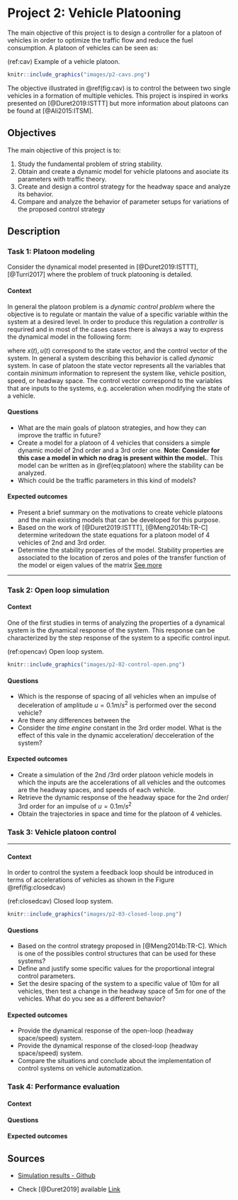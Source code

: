 # Project 2: Vehicle Platooning {-}

The main objective of this project is to design a controller for a platoon of vehicles in order to optimize the traffic flow and reduce the fuel consumption. A platoon of vehicles can be seen as: 

(ref:cav) Example of a vehicle platoon. 

```r
knitr::include_graphics("images/p2-cavs.png")
```

The objective illustrated in \@ref(fig:cav) is to control the \emph{headway space} between two single vehicles in a formation of multiple vehicles. This project is inspired in works presented on [@Duret2019:ISTTT] but more information about platoons can be found at [@Ali2015:ITSM].

## Objectives {-}

The main objective of this project is to:

1. Study the fundamental problem of string stability. 
2. Obtain and create a dynamic model for vehicle platoons and asociate its parameters with traffic theory. 
3. Create and design a control strategy for the headway space and analyze its behavior. 
4. Compare and analyze the behavior of parameter setups for variations of the proposed control strategy

## Description {-}

### Task 1: Platoon modeling {-}

Consider the dynamical model presented in [@Duret2019:ISTTT], [@Turri2017] where the problem of truck platooning is detailed.  

#### Context {-}

In general the platoon problem is a *dynamic control problem* where the objective is to regulate or mantain the value of a specific variable within the system at a desired level. In order to produce this regulation a *controller* is requrired and in most of the cases cases there is always a way to express the dynamical model in the following form: 

\begin{align}
\dot{x}(t) = f(x(t), u(t)) (\#eq:platoon)
\end{align}

where $x(t), u(t)$ correspond to the state vector, and the control vector of the system. In general a system describing this behavior is called *dynamic* system. In case of platoon the state vector represents all the variables that contain *minimum* information to represent the system like, vehicle position, speed, or headway space. The control vector correspond to the variables that are inputs to the systems, e.g. acceleration when modifying the state of a vehicle. 

#### Questions {-}

* What are the main goals of platoon strategies, and how they can improve the traffic in future? 
* Create a model for a platoon of 4 vehicles that considers a simple dynamic model of 2nd order and a 3rd order one. **Note: Consider for this case a model in which no drag is present within the model.**. This model can be written as in  \@ref(eq:platoon) where the stability can be analyzed. 
* Which could be the traffic parameters in this kind of models? 
 

#### Expected outcomes {-}

* Present a brief summary on the motivations to create vehicle platoons and the main existing models that can be developed for this purpose.
* Based on the work of [@Duret2019:ISTTT], [@Meng2014b:TR-C] determine writedown the state equations for a platoon model of 4 vehicles of 2nd and 3rd order.  
* Determine the stability properties of the model. Stability properties are associated to the location of zeros and poles of the transfer function of the model or eigen values of the matrix [See more](https://en.wikipedia.org/wiki/Stability_theory)

***

### Task 2: Open loop simulation {-}

#### Context {-}

One of the first studies in terms of analyzing the properties of a dynamical system is the dynamical response of the system. This response can be characterized by the step response of the system to a specific control input. 

(ref:opencav) Open loop system. 

```r
knitr::include_graphics("images/p2-02-control-open.png")
```

#### Questions {-}

* Which is the response of spacing of all vehicles when an impulse of deceleration of amplitude $u = 0.1m/s^2$ is performed over the second vehicle? 
* Are there any differences between the 
* Consider the *time engine* constant in the 3rd order model. What is the effect of this vale in the dynamic acceleration/ decceleration of the system? 

#### Expected outcomes {-}

* Create a simulation of the 2nd /3rd order platoon vehicle models in which the inputs are the accelerations of all vehicles and the outcomes are the headway spaces, and speeds of each vehicle. 
* Retrieve the dynamic response of the headway space for the 2nd order/ 3rd order for an impulse of  $u = 0.1m/s^2$
* Obtain the trajectories in space and time for the platoon of 4 vehicles.

### Task 3: Vehicle platoon control {-}

***

#### Context {-}

In order to control the system a feedback loop should be introduced in terms of accelerations of vehicles as shown in the Figure \@ref(fig:closedcav) 

(ref:closedcav) Closed loop system. 

```r
knitr::include_graphics("images/p2-03-closed-loop.png")
```


#### Questions {-}

* Based on the control strategy proposed in [@Meng2014b:TR-C]. Which is one of the possibles control structures that can be used for these systems?
* Define and justify some specific values for the proportional integral control parameters.
* Set the desire spacing of the system to a specific value of $10m$ for all vehicles, then test a change in the headway space of $5m$ for one of the vehicles. What do you see as a different behavior? 

#### Expected outcomes {-}

* Provide the dynamical response of the open-loop (headway space/speed) system. 
* Provide the dynamical response of the closed-loop (headway space/speed) system.
* Compare the situations and conclude about the implementation of control systems on vehicle automatization. 

### Task 4: Performance evaluation {-}

#### Context {-}

#### Questions {-}

#### Expected outcomes {-}

## Sources {-}

- [Simulation results - Github](https://github.com/aladinoster/density-reconstruction)

- Check [@Duret2019] available [Link](http://bit.ly/Hierarchical_ISTTT)
